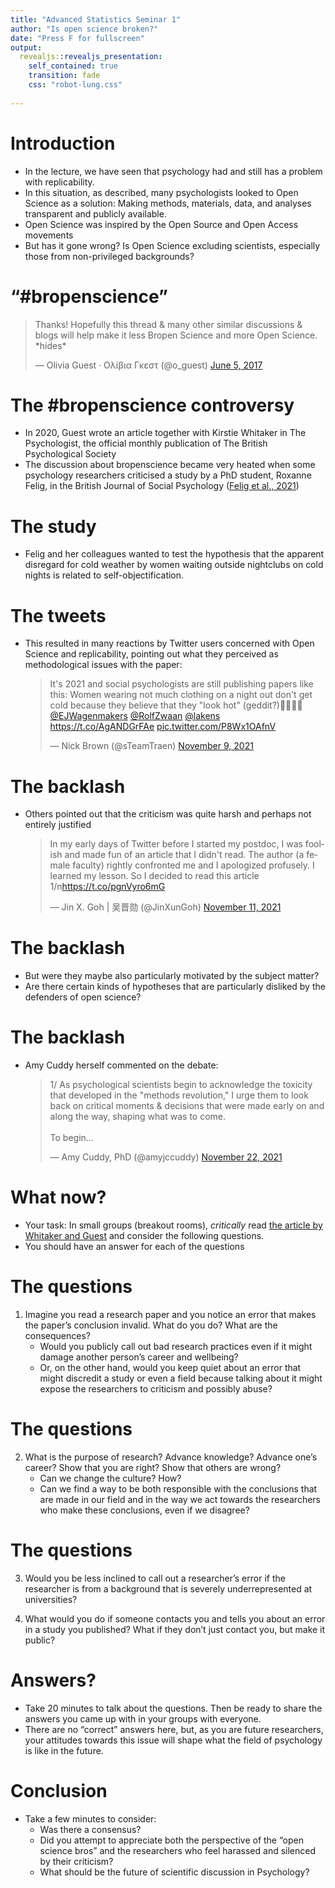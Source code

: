 ```yaml
---
title: "Advanced Statistics Seminar 1"
author: "Is open science broken?"
date: "Press F for fullscreen"
output: 
  revealjs::revealjs_presentation:
    self_contained: true
    transition: fade
    css: "robot-lung.css"
  
---
```


# Introduction

- In the lecture, we have seen that psychology had and still has a problem with replicability.
- In this situation, as described, many psychologists looked to Open Science as a solution: Making methods, materials, data, and analyses transparent and publicly available.
- Open Science was inspired by the Open Source and Open Access movements
- But has it gone wrong? Is Open Science excluding scientists, especially those from non-privileged backgrounds?

# "#bropenscience"

<blockquote class="twitter-tweet"><p lang="en" dir="ltr">Thanks! Hopefully this thread &amp; many other similar discussions &amp; blogs will help make it less Bropen Science and more Open Science. \*hides\*</p>&mdash; Olivia Guest · Ολίβια Γκεστ (@o_guest) <a href="https://twitter.com/o_guest/status/871675631062458368?ref_src=twsrc%5Etfw">June 5, 2017</a></blockquote> <script async src="https://platform.twitter.com/widgets.js" charset="utf-8"></script>


# The #bropenscience controversy

- In 2020, Guest wrote an article together with Kirstie Whitaker in The Psychologist, the official monthly publication of The British Psychological Society
- The discussion about bropenscience became very heated when some psychology researchers criticised a study by a PhD student, Roxanne Felig, in the British Journal of Social Psychology ([Felig et al., 2021](https://bpspsychub.onlinelibrary.wiley.com/doi/abs/10.1111/bjso.12489))

# The study

- Felig and her colleagues wanted to test the hypothesis that the apparent disregard for cold weather by women waiting outside nightclubs on cold nights is related to self-objectification.

# The tweets

- This resulted in many reactions by Twitter users concerned with Open Science and replicability, pointing out what they perceived as methodological issues with the paper:
<blockquote class="twitter-tweet"><p lang="en" dir="ltr">It&#39;s 2021 and social psychologists are still publishing papers like this: Women wearing not much clothing on a night out don&#39;t get cold because they believe that they &quot;look hot&quot; (geddit?)🧐🤦‍♂️🙄 <a href="https://twitter.com/EJWagenmakers?ref_src=twsrc%5Etfw">@EJWagenmakers</a> <a href="https://twitter.com/RolfZwaan?ref_src=twsrc%5Etfw">@RolfZwaan</a> <a href="https://twitter.com/lakens?ref_src=twsrc%5Etfw">@lakens</a> <a href="https://t.co/AgANDGrFAe">https://t.co/AgANDGrFAe</a> <a href="https://t.co/P8Wx1OAfnV">pic.twitter.com/P8Wx1OAfnV</a></p>&mdash; Nick Brown (@sTeamTraen) <a href="https://twitter.com/sTeamTraen/status/1458217774677954560?ref_src=twsrc%5Etfw">November 9, 2021</a></blockquote> <script async src="https://platform.twitter.com/widgets.js" charset="utf-8"></script>

# The backlash
 
- Others pointed out that the criticism was quite harsh and perhaps not entirely justified
<blockquote class="twitter-tweet"><p lang="en" dir="ltr">In my early days of Twitter before I started my postdoc, I was foolish and made fun of an article that I didn&#39;t read. The author (a female faculty) rightly confronted me and I apologized profusely. I learned my lesson. So I decided to read this article 1/n<a href="https://t.co/pgnVyro6mG">https://t.co/pgnVyro6mG</a></p>&mdash; Jin X. Goh | 吴晋勋 (@JinXunGoh) <a href="https://twitter.com/JinXunGoh/status/1458788716806348801?ref_src=twsrc%5Etfw">November 11, 2021</a></blockquote> <script async src="https://platform.twitter.com/widgets.js" charset="utf-8"></script>

# The backlash

- But were they maybe also particularly motivated by the subject matter?
- Are there certain kinds of hypotheses that are particularly disliked by the defenders of open science?


# The backlash

- Amy Cuddy herself commented on the debate:
<blockquote class="twitter-tweet"><p lang="en" dir="ltr">1/ As psychological scientists begin to acknowledge the toxicity that developed in the &quot;methods revolution,&quot; I urge them to look back on critical moments &amp; decisions that were made early on and along the way, shaping what was to come.<br><br>To begin...</p>&mdash; Amy Cuddy, PhD (@amyjccuddy) <a href="https://twitter.com/amyjccuddy/status/1462895364126748676?ref_src=twsrc%5Etfw">November 22, 2021</a></blockquote> <script async src="https://platform.twitter.com/widgets.js" charset="utf-8"></script>

# What now?

* Your task: In small groups (breakout rooms), *critically* read [the article by Whitaker and Guest](https://thepsychologist.bps.org.uk/volume-33/november-2020/bropenscience-broken-science) and consider the following questions.
* You should have an answer for each of the questions

# The questions

1. Imagine you read a research paper and you notice an error that makes the paper’s conclusion invalid. What do you do? What are the consequences? 
    + Would you publicly call out bad research practices even if it might damage another person’s career and wellbeing? 
    + Or, on the other hand, would you keep quiet about an error that might discredit a study or even a field because talking about it might expose the researchers to criticism and possibly abuse? 

# The questions

2. What is the purpose of research? Advance knowledge? Advance one’s career? Show that you are right? Show that others are wrong? 
    - Can we change the culture? How? 
    - Can we find a way to be both responsible with the conclusions that are made in our field and in the way we act towards the researchers who make these conclusions, even if we disagree? 

# The questions

3. Would you be less inclined to call out a researcher's error if the researcher is from a background that is severely underrepresented at universities?

4. What would you do if someone contacts you and tells you about an error in a study you published? What if they don’t just contact you, but make it public? 

# Answers?

- Take 20 minutes to talk about the questions. Then be ready to share the answers you came up with in your groups with everyone.
- There are no "correct" answers here, but, as you are future researchers, your attitudes towards this issue will shape what the field of psychology is like in the future.

# Conclusion

- Take a few minutes to consider:
    - Was there a consensus?
    - Did you attempt to appreciate both the perspective of the "open science bros" and the researchers who feel harassed and silenced by their criticism?
    - What should be the future of scientific discussion in Psychology?